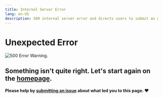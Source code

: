 ```yaml
---
title: Internal Server Error
lang: en-US
description: 500 internal server error and directs users to submit an git issue.
---
```


# Unexpected Error

![500 Error Warning.](/img/icons/500-page.svg)

## Something isn't quite right. Let's start again on the [homepage](index).

#### Please help by [submitting an issue](https://github.com/ethereum-optimism/docs/issues/new/choose) about what led you to this page. ❤️